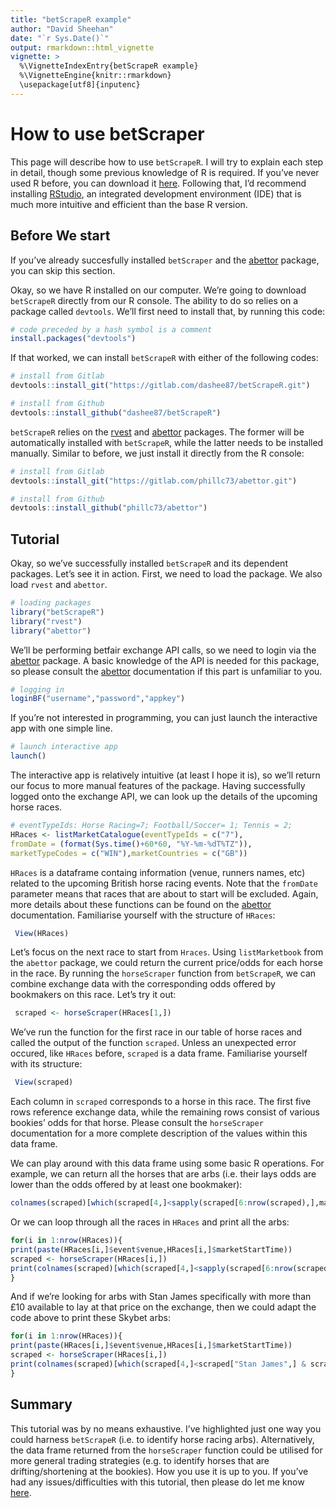 ---
title: "betScrapeR example"
author: "David Sheehan"
date: "`r Sys.Date()`"
output: rmarkdown::html_vignette
vignette: >
  %\VignetteIndexEntry{betScrapeR example}
  %\VignetteEngine{knitr::rmarkdown}
  \usepackage[utf8]{inputenc}
---

How to use betScraper
=======

This page will describe how to use `betScrapeR`. I will try to explain each step in detail, though some previous knowledge of R is required. If you've never used R before, you can download it [here](https://cran.rstudio.com/). Following that, I'd recommend installing [RStudio](https://www.rstudio.com/), an integrated development environment (IDE) that is much more intuitive and efficient than the base R version.

## Before We start

If you've already succesfully installed `betScraper` and the [abettor](https://github.com/phillc73/abettor) package, you can skip this section.

Okay, so we have R installed on our computer. We're going to download `betScrapeR` directly from our R console. The ability to do so relies on a package called `devtools`. We'll first need to install that, by running this code:

```r
# code preceded by a hash symbol is a comment
install.packages("devtools")
```

If that worked, we can install `betScrapeR` with either of the following codes:

```r
# install from Gitlab
devtools::install_git("https://gitlab.com/dashee87/betScrapeR.git")
```

```r
# install from Github
devtools::install_github("dashee87/betScrapeR")
```

`betScrapeR` relies on the [rvest](https://cran.r-project.org/web/packages/rvest/rvest.pdf) and [abettor](https://github.com/phillc73/abettor) packages. The former will be automatically installed with `betScrapeR`, while the latter needs to be installed manually. Similar to before, we just install it directly from the R console:


```r
# install from Gitlab
devtools::install_git("https://gitlab.com/phillc73/abettor.git")
```

```r
# install from Github
devtools::install_github("phillc73/abettor")
```

## Tutorial

Okay, so we've successfully installed `betScrapeR` and its dependent packages. Let's see it in action. First, we need to load the package. We also load `rvest` and `abettor`.

```r
# loading packages
library("betScrapeR")
library("rvest")
library("abettor")
```

We'll be performing betfair exchange API calls, so we need to login via the [abettor](https://github.com/phillc73/abettor) package. A basic knowledge of the API is needed for this package, so please consult the [abettor](https://github.com/phillc73/abettor) documentation if this part is unfamiliar to you.

```r
# logging in
loginBF("username","password","appkey")
```

If you're not interested in programming, you can just launch the interactive app with one simple line.

```r
# launch interactive app
launch()
```

The interactive app is relatively intuitive (at least I hope it is), so we'll return our focus to more manual features of the package. Having successfully logged onto the exchange API, we can look up the details of the upcoming horse races.

```r
# eventTypeIds: Horse Racing=7; Football/Soccer= 1; Tennis = 2;
HRaces <- listMarketCatalogue(eventTypeIds = c("7"),
fromDate = (format(Sys.time()+60*60, "%Y-%m-%dT%TZ")),
marketTypeCodes = c("WIN"),marketCountries = c("GB"))
```

`HRaces` is a dataframe containg information (venue, runners names, etc) related to the upcoming British horse racing events. Note that the `fromDate` parameter means that races that are about to start will be excluded. Again, more details about these functions can be found on the [abettor](https://github.com/phillc73/abettor) documentation. Familiarise yourself with the structure of `HRaces`:

```r
 View(HRaces)
```
 
Let's focus on the next race to start from `Hraces`. Using `listMarketbook` from the `abettor` package, we could return the current price/odds for each horse in the race. By running the `horseScraper` function from  `betScrapeR`, we can combine exchange data with the corresponding odds offered by bookmakers on this race. Let's try it out:

```r
 scraped <- horseScraper(HRaces[1,])
```

We've run the function for the first race in our table of horse races and called the output of the function `scraped`. Unless an unexpected error occured, like `HRaces` before, `scraped` is a data frame. Familiarise yourself with its structure:

```r
 View(scraped)
```

Each column in `scraped` corresponds to a horse in this race. The first five rows reference exchange data, while the remaining rows consist of various bookies' odds for that horse. Please consult the `horseScraper` documentation for a more complete description of the values within this data frame.

We can play around with this data frame using some basic R operations. For example, we can return all the horses that are arbs (i.e. their lays odds are lower than the odds offered by at least one bookmaker):

```r
colnames(scraped)[which(scraped[4,]<sapply(scraped[6:nrow(scraped),],max))]
```

Or we can loop through all the races in `HRaces` and print all the arbs:

```r
for(i in 1:nrow(HRaces)){
print(paste(HRaces[i,]$event$venue,HRaces[i,]$marketStartTime))
scraped <- horseScraper(HRaces[i,])
print(colnames(scraped)[which(scraped[4,]<sapply(scraped[6:nrow(scraped),],max))])
}
```

And if we're looking for arbs with Stan James specifically with more than £10 available to lay at that price on the exchange, then we could adapt the code above to print these Skybet arbs:

```r
for(i in 1:nrow(HRaces)){
print(paste(HRaces[i,]$event$venue,HRaces[i,]$marketStartTime))
scraped <- horseScraper(HRaces[i,])
print(colnames(scraped)[which(scraped[4,]<scraped["Stan James",] & scraped[5,]>10)])
}
```

## Summary

This tutorial was by no means exhaustive. I've highlighted just one way you could harness `betScrapeR` (i.e. to identify horse racing arbs). Alternatively, the data frame returned from the `horseScraper` function could be utilised for more general trading strategies (e.g. to identify horses that are drifting/shortening at the bookies). How you use it is up to you. If you've had any issues/difficulties with this tutorial, then please do let me know [here](https://github.com/dashee87/betScrapeR/issues).
